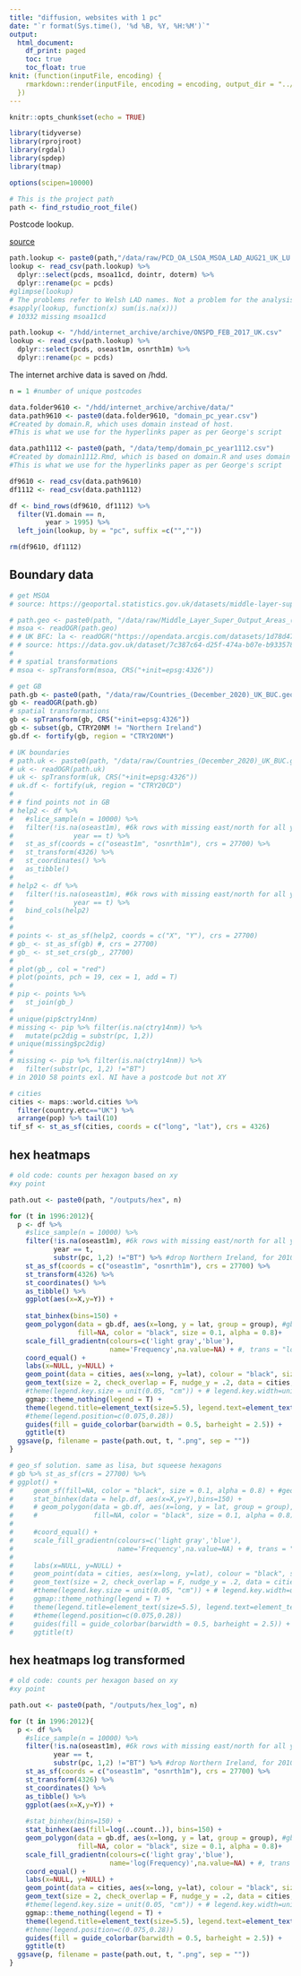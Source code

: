 ```yaml
---
title: "diffusion, websites with 1 pc"
date: "`r format(Sys.time(), '%d %B, %Y, %H:%M')`"
output: 
  html_document:
    df_print: paged
    toc: true
    toc_float: true
knit: (function(inputFile, encoding) {
    rmarkdown::render(inputFile, encoding = encoding, output_dir = "../output")
  })
---
```


```r
knitr::opts_chunk$set(echo = TRUE)

library(tidyverse)
library(rprojroot)
library(rgdal)
library(spdep)
library(tmap)

options(scipen=10000)

# This is the project path
path <- find_rstudio_root_file()
```

Postcode lookup.

[source](https://geoportal.statistics.gov.uk/datasets/postcode-to-output-area-to-lower-layer-super-output-area-to-middle-layer-super-output-area-to-local-authority-district-august-2021-lookup-in-the-uk/about)

```r
path.lookup <- paste0(path,"/data/raw/PCD_OA_LSOA_MSOA_LAD_AUG21_UK_LU.csv")
lookup <- read_csv(path.lookup) %>% 
  dplyr::select(pcds, msoa11cd, dointr, doterm) %>% 
  dplyr::rename(pc = pcds)
#glimpse(lookup)
# The problems refer to Welsh LAD names. Not a problem for the analysis.
#sapply(lookup, function(x) sum(is.na(x)))
# 10332 missing msoa11cd

path.lookup <- "/hdd/internet_archive/archive/ONSPD_FEB_2017_UK.csv"
lookup <- read_csv(path.lookup) %>% 
  dplyr::select(pcds, oseast1m, osnrth1m) %>% 
  dplyr::rename(pc = pcds)

```

The internet archive data is saved on /hdd.

```r
n = 1 #number of unique postcodes 

data.folder9610 <- "/hdd/internet_archive/archive/data/"
data.path9610 <- paste0(data.folder9610, "domain_pc_year.csv")
#Created by domain.R, which uses domain instead of host.
#This is what we use for the hyperlinks paper as per George's script

data.path1112 <- paste0(path, "/data/temp/domain_pc_year1112.csv")
#Created by domain1112.Rmd, which is based on domain.R and uses domain instead of host.
#This is what we use for the hyperlinks paper as per George's script

df9610 <- read_csv(data.path9610) 
df1112 <- read_csv(data.path1112)

df <- bind_rows(df9610, df1112) %>% 
  filter(V1.domain == n,
         year > 1995) %>% 
  left_join(lookup, by = "pc", suffix =c("","")) 

rm(df9610, df1112)
```

## Boundary data

```r
# get MSOA 
# source: https://geoportal.statistics.gov.uk/datasets/middle-layer-super-output-areas-december-2011-boundaries-generalised-clipped-bgc-ew-v3/explore?location=52.849644%2C-2.489527%2C7.08

# path.geo <- paste0(path, "/data/raw/Middle_Layer_Super_Output_Areas_(December_2011)_Boundaries_Generalised_Clipped_(BGC)_EW_V3.geojson")
# msoa <- readOGR(path.geo)
# # UK BFC: la <- readOGR("https://opendata.arcgis.com/datasets/1d78d47c87df4212b79fe2323aae8e08_0.geojson") 
# # source: https://data.gov.uk/dataset/7c387c64-d25f-474a-b07e-b933578caea2/local-authority-districts-april-2019-boundaries-uk-bfe
# 
# # spatial transformations
# msoa <- spTransform(msoa, CRS("+init=epsg:4326"))

# get GB
path.gb <- paste0(path, "/data/raw/Countries_(December_2020)_UK_BUC.geojson")
gb <- readOGR(path.gb) 
# spatial transformations
gb <- spTransform(gb, CRS("+init=epsg:4326"))
gb <- subset(gb, CTRY20NM != "Northern Ireland")
gb.df <- fortify(gb, region = "CTRY20NM")

# UK boundaries
# path.uk <- paste0(path, "/data/raw/Countries_(December_2020)_UK_BUC.geojson")
# uk <- readOGR(path.uk)
# uk <- spTransform(uk, CRS("+init=epsg:4326"))
# uk.df <- fortify(uk, region = "CTRY20CD")
# 
# # find points not in GB
# help2 <- df %>% 
#   #slice_sample(n = 10000) %>% 
#   filter(!is.na(oseast1m), #6k rows with missing east/north for all years
#               year == t) %>%
#   st_as_sf(coords = c("oseast1m", "osnrth1m"), crs = 27700) %>%
#   st_transform(4326) %>%
#   st_coordinates() %>%
#   as_tibble() 
# 
# help2 <- df %>% 
#   filter(!is.na(oseast1m), #6k rows with missing east/north for all years
#               year == t) %>%
#   bind_cols(help2)
# 
# 
# points <- st_as_sf(help2, coords = c("X", "Y"), crs = 27700)
# gb_ <- st_as_sf(gb) #, crs = 27700)
# gb_ <- st_set_crs(gb_, 27700)
# 
# plot(gb_, col = "red")
# plot(points, pch = 19, cex = 1, add = T)
# 
# pip <- points %>%
#   st_join(gb_)
# 
# unique(pip$ctry14nm)
# missing <- pip %>% filter(is.na(ctry14nm)) %>% 
#   mutate(pc2dig = substr(pc, 1,2)) 
# unique(missing$pc2dig)
# 
# missing <- pip %>% filter(is.na(ctry14nm)) %>% 
#   filter(substr(pc, 1,2) !="BT")
# in 2010 58 points exl. NI have a postcode but not XY

# cities
cities <- maps::world.cities %>% 
  filter(country.etc=="UK") %>% 
  arrange(pop) %>% tail(10) 
tif_sf <- st_as_sf(cities, coords = c("long", "lat"), crs = 4326)

```

## hex heatmaps

```r
# old code: counts per hexagon based on xy
#xy point

path.out <- paste0(path, "/outputs/hex", n)

for (t in 1996:2012){
  p <- df %>%
    #slice_sample(n = 10000) %>% 
    filter(!is.na(oseast1m), #6k rows with missing east/north for all years
           year == t,
           substr(pc, 1,2) !="BT") %>% #drop Northern Ireland, for 2010 c. 4k obs.
    st_as_sf(coords = c("oseast1m", "osnrth1m"), crs = 27700) %>%
    st_transform(4326) %>%
    st_coordinates() %>%
    as_tibble() %>% 
    ggplot(aes(x=X,y=Y)) +
    
    stat_binhex(bins=150) + 
    geom_polygon(data = gb.df, aes(x=long, y = lat, group = group), #gb.df
                 fill=NA, color = "black", size = 0.1, alpha = 0.8)+
    scale_fill_gradientn(colours=c('light gray','blue'),
                         name='Frequency',na.value=NA) + #, trans = "log10") +
    coord_equal() +
    labs(x=NULL, y=NULL) +
    geom_point(data = cities, aes(x=long, y=lat), colour = "black", size = .1) + 
    geom_text(size = 2, check_overlap = F, nudge_y = .2, data = cities, aes(x=long, y=lat, label = name)) +
    #theme(legend.key.size = unit(0.05, "cm")) + # legend.key.width=unit(1, "cm"), 
    ggmap::theme_nothing(legend = T) +
    theme(legend.title=element_text(size=5.5), legend.text=element_text(size=4)) +
    #theme(legend.position=c(0.075,0.28))
    guides(fill = guide_colorbar(barwidth = 0.5, barheight = 2.5)) +
    ggtitle(t)
  ggsave(p, filename = paste(path.out, t, ".png", sep = ""))
}

# geo_sf solution. same as lisa, but squeese hexagons
# gb %>% st_as_sf(crs = 27700) %>% 
# ggplot() + 
#     geom_sf(fill=NA, color = "black", size = 0.1, alpha = 0.8) + #geom_point(data = help.df, aes(x=X,y=Y))
#     stat_binhex(data = help.df, aes(x=X,y=Y),bins=150) + 
#     # geom_polygon(data = gb.df, aes(x=long, y = lat, group = group), #gb.df
#     #              fill=NA, color = "black", size = 0.1, alpha = 0.8)+
#     
#     #coord_equal() +
#     scale_fill_gradientn(colours=c('light gray','blue'),
#                          name='Frequency',na.value=NA) + #, trans = "log10") +
#     
#     labs(x=NULL, y=NULL) +
#     geom_point(data = cities, aes(x=long, y=lat), colour = "black", size = .1) + 
#     geom_text(size = 2, check_overlap = F, nudge_y = .2, data = cities, aes(x=long, y=lat, label = name)) +
#     #theme(legend.key.size = unit(0.05, "cm")) + # legend.key.width=unit(1, "cm"), 
#     ggmap::theme_nothing(legend = T) +
#     theme(legend.title=element_text(size=5.5), legend.text=element_text(size=4)) +
#     #theme(legend.position=c(0.075,0.28))
#     guides(fill = guide_colorbar(barwidth = 0.5, barheight = 2.5)) +
#     ggtitle(t)
```
## hex heatmaps log transformed

```r
# old code: counts per hexagon based on xy
#xy point

path.out <- paste0(path, "/outputs/hex_log", n)

for (t in 1996:2012){
  p <- df %>%
    #slice_sample(n = 10000) %>% 
    filter(!is.na(oseast1m), #6k rows with missing east/north for all years
           year == t,
           substr(pc, 1,2) !="BT") %>% #drop Northern Ireland, for 2010 c. 4k obs.
    st_as_sf(coords = c("oseast1m", "osnrth1m"), crs = 27700) %>%
    st_transform(4326) %>%
    st_coordinates() %>%
    as_tibble() %>% 
    ggplot(aes(x=X,y=Y)) +
    
    #stat_binhex(bins=150) +
    stat_binhex(aes(fill=log(..count..)), bins=150) +
    geom_polygon(data = gb.df, aes(x=long, y = lat, group = group), #gb.df
                 fill=NA, color = "black", size = 0.1, alpha = 0.8)+
    scale_fill_gradientn(colours=c('light gray','blue'),
                         name='log(Frequency)',na.value=NA) + #, trans = "log10") +
    coord_equal() +
    labs(x=NULL, y=NULL) +
    geom_point(data = cities, aes(x=long, y=lat), colour = "black", size = .1) + 
    geom_text(size = 2, check_overlap = F, nudge_y = .2, data = cities, aes(x=long, y=lat, label = name)) +
    #theme(legend.key.size = unit(0.05, "cm")) + # legend.key.width=unit(1, "cm"), 
    ggmap::theme_nothing(legend = T) +
    theme(legend.title=element_text(size=5.5), legend.text=element_text(size=4)) +
    #theme(legend.position=c(0.075,0.28))
    guides(fill = guide_colorbar(barwidth = 0.5, barheight = 2.5)) +
    ggtitle(t)
  ggsave(p, filename = paste(path.out, t, ".png", sep = ""))
}
```